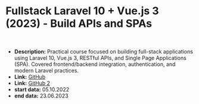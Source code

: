 # Fullstack Laravel 10 + Vue.js 3 (2023) - Build APIs and SPAs

<br />

- **Description:** Practical course focused on building full-stack applications using Laravel 10, Vue.js 3, RESTful APIs, and Single Page Applications (SPA). Covered frontend/backend integration, authentication, and modern Laravel practices.
- **Link:** [GitHub](https://github.com/olek1305/toedoe-app-clientAPI)
- **Link:** [GitHub 2](https://github.com/olek1305/LaravelLearn)
- **start data:** 05.10.2022
- **end data:** 23.06.2023